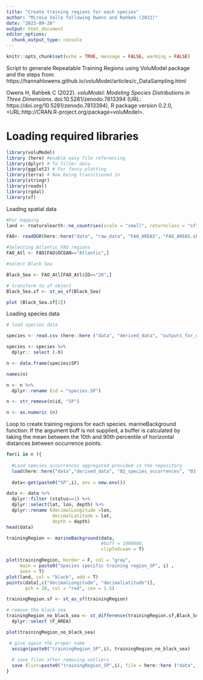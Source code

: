 ```yaml
---
title: "Create training regions for each species"
author: "Mireia Valle following Owens and Rahbek (2022)"
date: "2023-09-20"
output: html_document
editor_options: 
  chunk_output_type: console
---
```


```r
knitr::opts_chunk$set(echo = TRUE, message = FALSE, warming = FALSE)
```

Script to generate Repeatable Training Regions using VoluModel package and the steps from: https://hannahlowens.github.io/voluModel/articles/c_DataSampling.html


Owens H, Rahbek C (2022). _voluModel: Modeling Species Distributions in Three Dimensions_. doi:10.5281/zenodo.7813394  (URL: https://doi.org/10.5281/zenodo.7813394), R package version 0.2.0, <URL:http://CRAN.R-project.org/package=voluModel>.

# Loading required libraries

```r

library(voluModel)
library (here) #enable easy file referencing 
library(dplyr) # To filter data
library(ggplot2) # For fancy plotting
library(terra) # Now being transitioned in
library(stringr)
library(readxl)
library(rgdal)
library(sf)
```

Loading spatial data
```r
#For mapping 
land <- rnaturalearth::ne_countries(scale = "small", returnclass = "sf")[1]

FAO<- readOGR(here::here("data", "raw_data", "FAO_AREAS", "FAO_AREAS.shp"))

#Selecting Atlantic FAO regions
FAO_Atl <- FAO[FAO$OCEAN=="Atlantic",]

#select Black Sea

Black_Sea <- FAO_Atl[FAO_Atl$ID=="20",]

# transform to sf object
Black_Sea.sf <- st_as_sf(Black_Sea)

plot (Black_Sea.sf[1])
```

Loading species data
```r
# load species data

species <- read.csv (here::here ("data", "derived_data", "outputs_for_modelling", "species_for_modelling.csv"),  sep = ",")

species <- species %>% 
  dplyr:: select (-X)

n <- data.frame(species$SP)

names(n)

n <- n %>% 
  dplyr::rename (id = "species.SP")

n <- str_remove(n$id, "SP")

n <- as.numeric (n)
```

Loop to create training regions for each species. marineBackground function: If the argument buff is not supplied, a buffer is calculated by taking the mean between the 10th and 90th percentile of horizontal distances between occurrence points.
```r
for(i in n ){
  
  #Load species occurrences aggregated provided in the repository
  load(here::here("data","derived_data", "02_species_occurrences", "03_species_occurrences_aggregated", paste0("SP",i,".Rdata")))
   
  data<-get(paste0("SP",i), env = new.env())

data <- data %>% 
  dplyr::filter (status==1) %>% 
  dplyr::select(lat, lon, depth) %>% 
  dplyr::rename (decimalLongitude =lon, 
                 decimalLatitude = lat, 
                 depth = depth)
head(data)

trainingRegion <- marineBackground(data, 
                                   #buff = 1000000, 
                                   clipToOcean = T)

plot(trainingRegion, border = F, col = "gray",
     main = paste0("Species specific training region_SP", i) ,
     axes = T)
plot(land, col = "black", add = T)
points(data[,c("decimalLongitude", "decimalLatitude")], 
       pch = 20, col = "red", cex = 1.5)

trainingRegion.sf <- st_as_sf(trainingRegion)

# remove the black sea
trainingRegion_no_black_sea <- st_difference(trainingRegion.sf,Black_Sea.sf) %>% 
  dplyr::select (F_AREA)

plot(trainingRegion_no_black_sea)

 # give again the proper name
  assign(paste0("trainingRegion_SP",i), trainingRegion_no_black_sea)
  
  # save files after removing outliers
  save (list=paste0("trainingRegion_SP",i), file = here::here ("data", "derived_data", "outputs_for_modelling", "training_regions", paste0("trainingRegions_SP",i, ".RData")))
}
```

